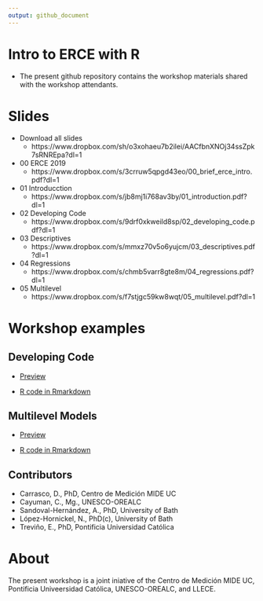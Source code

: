 ```yaml
---
output: github_document
---
```


# Intro to ERCE with R

- The present github repository contains the workshop materials shared with the workshop attendants.

# Slides

- Download all slides
  - https://www.dropbox.com/sh/o3xohaeu7b2ilei/AACfbnXNOj34ssZpk7sRNREpa?dl=1

- 00 ERCE 2019
  - https://www.dropbox.com/s/3crruw5qpgd43eo/00_brief_erce_intro.pdf?dl=1
- 01 Introducction
  - https://www.dropbox.com/s/jb8mj1i768av3by/01_introduction.pdf?dl=1
- 02 Developing Code
  - https://www.dropbox.com/s/9drf0xkweild8sp/02_developing_code.pdf?dl=1
- 03 Descriptives
  - https://www.dropbox.com/s/mmxz70v5o6yujcm/03_descriptives.pdf?dl=1
- 04 Regressions
  - https://www.dropbox.com/s/chmb5varr8gte8m/04_regressions.pdf?dl=1
- 05 Multilevel
  - https://www.dropbox.com/s/f7stjgc59kw8wqt/05_multilevel.pdf?dl=1

# Workshop examples

## Developing Code

- [Preview](https://github.com/dacarras/cies_2023_erce_2019/blob/main/code_examples/02_developing_code_example.md)

- [R code in Rmarkdown](https://github.com/dacarras/cies_2023_erce_2019/blob/main/code_examples/02_developing_code_example.rmd)

## Multilevel Models

- [Preview](https://github.com/dacarras/cies_2023_erce_2019/blob/main/code_examples/05_multilevel_codes.md)

- [R code in Rmarkdown](https://github.com/dacarras/cies_2023_erce_2019/blob/main/code_examples/05_multilevel_codes.rmd)

## Contributors

- Carrasco, D., PhD, Centro de Medición MIDE UC
- Cayuman, C., Mg., UNESCO-OREALC
- Sandoval-Hernández, A., PhD, University of Bath
- López-Hornickel, N., PhD(c), University of Bath
- Treviño, E., PhD, Pontificia Universidad Católica

# About

The present workshop is a joint iniative of the Centro de Medición MIDE UC, Pontificia Univeersidad Católica, UNESCO-OREALC, and LLECE.
